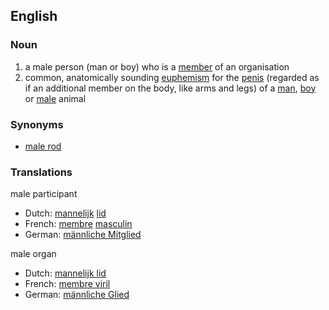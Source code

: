 ==English==
===Noun===
{{en-noun}}

# a male person (man or boy) who is a [[member]] of an organisation
# common, anatomically sounding [[euphemism]] for the [[penis]] (regarded as if an additional member on the body, like arms and legs) of a [[man]], [[boy]] or [[male]] animal

===Synonyms===
* [[male rod]]

===Translations===
male participant
*Dutch: [[mannelijk]] [[lid]] {{n}}
*French: [[membre]] [[masculin]] {{m}}
*German: [[männliche Mitglied]] {{n}}

male organ
*Dutch: [[mannelijk lid]] {{n}}
*French: [[membre viril]] {{m}}
*German: [[männliche Glied]] {{n}}